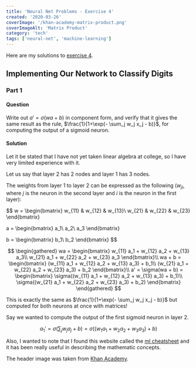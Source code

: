 ```yaml
---
title: 'Neural Net Problems - Exercise 4'
created: '2020-03-26'
coverImage: '/khan-academy-matrix-product.png'
coverImageAlt: 'Matrix Product'
category: 'tech'
tags: ['neural-net', 'machine-learning']
---
```


Here are my solutions to
[exercise 4](http://neuralnetworksanddeeplearning.com/chap1.html#exercise_717502).

## Implementing Our Network to Classify Digits

### Part 1

#### Question

Write out $a'=\sigma(wa+b)$ in component form, and verify that it gives the same result as the rule,
$\frac{1}{1+\exp(- \sum_j w_j x_j - b)}$, for computing the output of a sigmoid neuron.

#### Solution

Let it be stated that I have not yet taken linear algebra at college, so I have very limited
experience with it.

Let us say that layer 2 has $2$ nodes and layer 1 has $3$ nodes.

The weights from layer 1 to layer 2 can be expressed as the following ($w_{ji}$, where $j$ is the
neuron in the second layer and $i$ is the neuron in the first layer):

$$
w = \begin{bmatrix}
    w_{11} & w_{12} & w_{13}\\
    w_{21} & w_{22} & w_{23}
\end{bmatrix}

a = \begin{bmatrix}
    a_1\\
    a_2\\
    a_3
\end{bmatrix}

b = \begin{bmatrix}
    b_1\\
    b_2
\end{bmatrix}
$$

$$
\begin{gathered}
    wa = \begin{bmatrix}
        w_{11} a_1 + w_{12} a_2 + w_{13} a_3\\
        w_{21} a_1 + w_{22} a_2 + w_{23} a_3
    \end{bmatrix}\\
    wa + b = \begin{bmatrix}
        (w_{11} a_1 + w_{12} a_2 + w_{13} a_3) + b_1\\
        (w_{21} a_1 + w_{22} a_2 + w_{23} a_3) + b_2
    \end{bmatrix}\\
    a' = \sigma(wa + b) = \begin{bmatrix}
        \sigma((w_{11} a_1 + w_{12} a_2 + w_{13} a_3) + b_1)\\
        \sigma((w_{21} a_1 + w_{22} a_2 + w_{23} a_3) + b_2)
    \end{bmatrix}
\end{gathered}
$$

This is exactly the same as $\frac{1}{1+\exp(- \sum_j w_j x_j - b)}$ but computed for both neurons
at once with matrices!

Say we wanted to compute the output of the first sigmoid neuron in layer 2.

$$
a_1' = \sigma(\sum_j w_j a_j + b) = \sigma((w_1 a_1 + w_2 a_2 + w_3 a_3) + b)
$$

Also, I wanted to note that I found this website called the
[ml cheatsheet](https://ml-cheatsheet.readthedocs.io/en/latest/linear_algebra.html) and it has been
really useful in describing the mathematic concepts.

The header image was taken from
[Khan Academy](https://www.khanacademy.org/math/precalculus/x9e81a4f98389efdf:matrices/x9e81a4f98389efdf:properties-of-matrix-multiplication/a/properties-of-matrix-multiplication).
